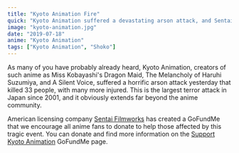 ```yaml
---
title: "Kyoto Animation Fire"
quick: "Kyoto Animation suffered a devastating arson attack, and Sentai Filmworks has created a GoFundMe to support those affected."
image: "kyoto-animation.jpg"
date: "2019-07-18"
anime: "Kyoto Animation"
tags: ["Kyoto Animation", "Shoko"]
---
```


As many of you have probably already heard, Kyoto Animation, creators of such anime as Miss Kobayashi's Dragon Maid, The Melancholy of Haruhi Suzumiya, and A Silent Voice, suffered a horrific arson attack yesterday that killed 33 people, with many more injured. This is the largest terror attack in Japan since 2001, and it obviously extends far beyond the anime community.

American licensing company [Sentai Filmworks](https://www.sentaifilmworks.com/) has created a GoFundMe that we encourage all anime fans to donate to help those affected by this tragic event. You can donate and find more information on the [Support Kyoto Animation](https://www.gofundme.com/f/help-kyoani-heal) GoFundMe page.
